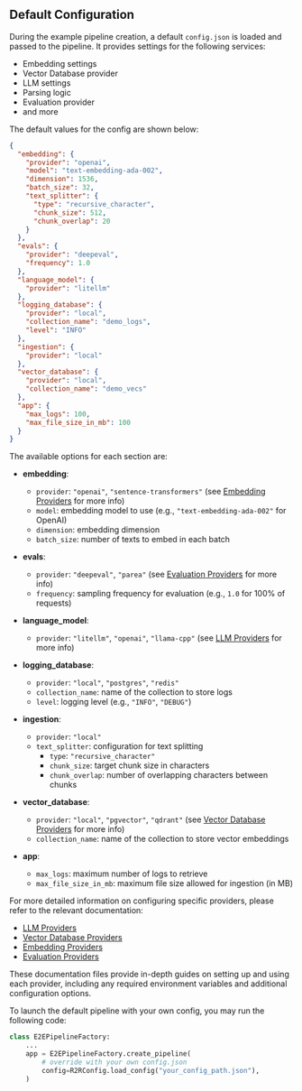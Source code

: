 ## Default Configuration

During the example pipeline creation, a default `config.json` is loaded and passed to the pipeline. It provides settings for the following services:

- Embedding settings
- Vector Database provider
- LLM settings
- Parsing logic
- Evaluation provider
- and more

The default values for the config are shown below:

```json
{
  "embedding": {
    "provider": "openai",
    "model": "text-embedding-ada-002",
    "dimension": 1536,
    "batch_size": 32,
    "text_splitter": {
      "type": "recursive_character",
      "chunk_size": 512,
      "chunk_overlap": 20
    }
  },
  "evals": {
    "provider": "deepeval",
    "frequency": 1.0
  },
  "language_model": {
    "provider": "litellm"
  },
  "logging_database": {
    "provider": "local",
    "collection_name": "demo_logs",
    "level": "INFO"
  },
  "ingestion": {
    "provider": "local"
  },
  "vector_database": {
    "provider": "local",
    "collection_name": "demo_vecs" 
  },
  "app": {
    "max_logs": 100,
    "max_file_size_in_mb": 100
  }
}
```

The available options for each section are:

- **embedding**:
  - `provider`: `"openai"`, `"sentence-transformers"` (see [Embedding Providers](/providers/embeddings.md) for more info)
  - `model`: embedding model to use (e.g., `"text-embedding-ada-002"` for OpenAI)
  - `dimension`: embedding dimension
  - `batch_size`: number of texts to embed in each batch

- **evals**:
  - `provider`: `"deepeval"`, `"parea"` (see [Evaluation Providers](/providers/evals.md) for more info)
  - `frequency`: sampling frequency for evaluation (e.g., `1.0` for 100% of requests)

- **language_model**:
  - `provider`: `"litellm"`, `"openai"`, `"llama-cpp"` (see [LLM Providers](/providers/llms.md) for more info)

- **logging_database**:
  - `provider`: `"local"`, `"postgres"`, `"redis"`
  - `collection_name`: name of the collection to store logs
  - `level`: logging level (e.g., `"INFO"`, `"DEBUG"`)

- **ingestion**:
  - `provider`: `"local"`
  - `text_splitter`: configuration for text splitting
    - `type`: `"recursive_character"`
    - `chunk_size`: target chunk size in characters
    - `chunk_overlap`: number of overlapping characters between chunks

- **vector_database**:
  - `provider`: `"local"`, `"pgvector"`, `"qdrant"` (see [Vector Database Providers](/providers/vector-databases.md) for more info)
  - `collection_name`: name of the collection to store vector embeddings

- **app**:
  - `max_logs`: maximum number of logs to retrieve
  - `max_file_size_in_mb`: maximum file size allowed for ingestion (in MB)

For more detailed information on configuring specific providers, please refer to the relevant documentation:

- [LLM Providers](/providers/llms.md)
- [Vector Database Providers](/providers/vector-databases.md)
- [Embedding Providers](/providers/embeddings.md)
- [Evaluation Providers](/providers/evals.md)

These documentation files provide in-depth guides on setting up and using each provider, including any required environment variables and additional configuration options.

To launch the default pipeline with your own config, you may run the following code:

```python
class E2EPipelineFactory:
    ...
    app = E2EPipelineFactory.create_pipeline(
        # override with your own config.json
        config=R2RConfig.load_config("your_config_path.json"),
    )
```